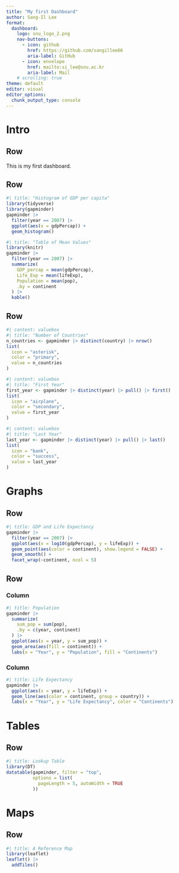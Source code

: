 ```yaml
---
title: "My first Dashboard"
author: Sang-Il Lee
format: 
  dashboard:
    logo: snu_logo_2.png
    nav-buttons: 
      - icon: github
        href: https://github.com/sangillee66
        aria-label: GitHub
      - icon: envelope
        href: mailto:si_lee@snu.ac.kr
        aria-label: Mail
    # scrolling: true
theme: default
editor: visual
editor_options: 
  chunk_output_type: console
---
```


# Intro

## Row {height="10%"}

::: {.card title="Text"}
This is my first dashboard.
:::

## Row {.tabset height="80%"}

```r
#| title: "Histogram of GDP per capita"
library(tidyverse)
library(gapminder)
gapminder |> 
  filter(year == 2007) |>
  ggplot(aes(x = gdpPercap)) +
  geom_histogram()
```

```r
#| title: "Table of Mean Values"
library(knitr)
gapminder |> 
  filter(year == 2007) |> 
  summarize(
    GDP_percap = mean(gdpPercap),
    Life_Exp = mean(lifeExp),
    Population = mean(pop),
    .by = continent
  ) |> 
  kable()
```

## Row {height="20%"}

```r
#| content: valuebox
#| title: "Number of Countries"
n_countries <- gapminder |> distinct(country) |> nrow()
list(
  icon = "asterisk",
  color = "primary",
  value = n_countries
)
```

```r
#| content: valuebox
#| title: "First Year"
first_year <- gapminder |> distinct(year) |> pull() |> first()
list(
  icon = "airplane",
  color = "secondary",
  value = first_year
)
```

```r
#| content: valuebox
#| title: "Last Year"
last_year <- gapminder |> distinct(year) |> pull() |> last()
list(
  icon = "bank",
  color = "success",
  value = last_year
)
```

# Graphs

## Row

```r
#| title: GDP and Life Expectancy
gapminder |> 
  filter(year == 2007) |> 
  ggplot(aes(x = log10(gdpPercap), y = lifeExp)) +
  geom_point(aes(color = continent), show.legend = FALSE) +
  geom_smooth() + 
  facet_wrap(~continent, ncol = 5)
```

## Row

### Column

```r
#| title: Population
gapminder |> 
  summarize(
    sum_pop = sum(pop),
    .by = c(year, continent)
  ) |> 
  ggplot(aes(x = year, y = sum_pop)) +
  geom_area(aes(fill = continent)) +
  labs(x = "Year", y = "Population", fill = "Continents")
```

### Column

```r
#| title: Life Expectancy
gapminder |> 
  ggplot(aes(x = year, y = lifeExp)) +
  geom_line(aes(color = continent, group = country)) +
  labs(x = "Year", y = "Life Expectancy", color = "Continents")
```

# Tables

## Row

```r
#| title: Lookup Table
library(DT)
datatable(gapminder, filter = "top", 
          options = list(
            pageLength = 5, autoWidth = TRUE
          ))
```

# Maps

## Row

```r
#| title: A Reference Map 
library(leaflet) 
leaflet() |>  
  addTiles()
```
